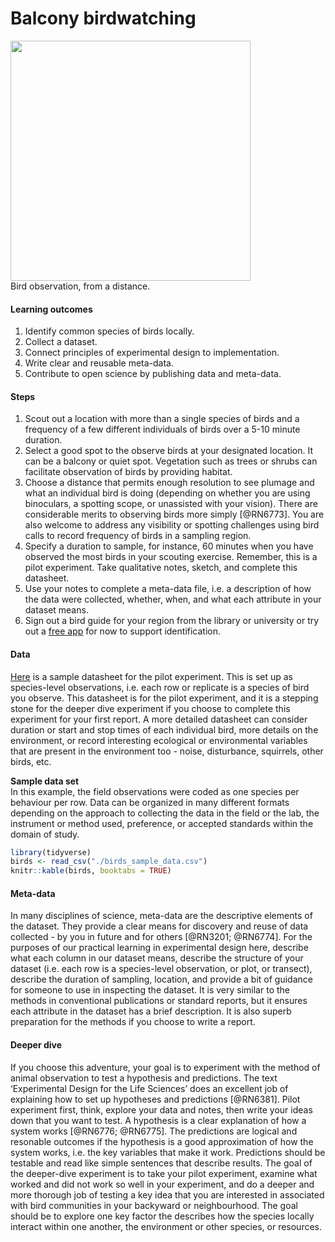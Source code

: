 # Balcony birdwatching {#birds}  
![](./owl.png){width=4in}  
Bird observation, from a distance. 

#### Learning outcomes {-}  
1. Identify common species of birds locally.  
2. Collect a dataset.  
3. Connect principles of experimental design to implementation.  
4. Write clear and reusable meta-data.  
5. Contribute to open science by publishing data and meta-data.  

#### Steps {-}  
1. Scout out a location with more than a single species of birds and a frequency of a few different individuals of birds over a 5-10 minute duration.  
2. Select a good spot to the observe birds at your designated location. It can be a balcony or quiet spot. Vegetation such as trees or shrubs can facilitate observation of birds by providing habitat.  
3. Choose a distance that permits enough resolution to see plumage and what an individual bird is doing (depending on whether you are using binoculars, a spotting scope, or unassisted with your vision). There are considerable merits to observing birds more simply [@RN6773]. You are also welcome to address any visibility or spotting challenges using bird calls to record frequency of birds in a sampling region.  
4. Specify a duration to sample, for instance, 60 minutes when you have observed the most birds in your scouting exercise. Remember, this is a pilot experiment. Take qualitative notes, sketch, and complete this datasheet.  
5. Use your notes to complete a meta-data file, i.e. a description of how the data were collected, whether, when, and what each attribute in your dataset means.  
6. Sign out a bird guide for your region from the library or university or try out a [free app](https://www.birds.cornell.edu/k12/best-apps-for-birding-with-kids/) for now to support identification.

#### Data {-}  
[Here](https://figshare.com/articles/dataset/BIOL3250_birds_datasheet/12756101) is a sample datasheet for the pilot experiment. This is set up as species-level observations, i.e. each row or replicate is a species of bird you observe. This datasheet is for the pilot experiment, and it is a stepping stone for the deeper dive experiment if you choose to complete this experiment for your first report. A more detailed datasheet can consider duration or start and stop times of each individual bird, more details on the environment, or record interesting ecological or environmental variables that are present in the environment too - noise, disturbance, squirrels, other birds, etc.

**Sample data set**  
In this example, the field observations were coded as one species per behaviour per row. Data can be organized in many different formats depending on the approach to collecting the data in the field or the lab, the instrument or method used, preference, or accepted standards within the domain of study.  


```r
library(tidyverse)
birds <- read_csv("./birds_sample_data.csv")
knitr::kable(birds, booktabs = TRUE)

```


#### Meta-data {-}  
In many disciplines of science, meta-data are the descriptive elements of the dataset. They provide a clear means for discovery and reuse of data collected - by you in future and for others [@RN3201; @RN6774]. For the purposes of our practical learning in experimental design here, describe what each column in our dataset means, describe the structure of your dataset (i.e. each row is a species-level observation, or plot, or transect), describe the duration of sampling, location, and provide a bit of guidance for someone to use in inspecting the dataset. It is very similar to the methods in conventional publications or standard reports, but it ensures each attribute in the dataset has a brief description. It is also superb preparation for the methods if you choose to write a report.     

#### Deeper dive {-}
If you choose this adventure, your goal is to experiment with the method of animal observation to test a hypothesis and predictions. The text 'Experimental Design for the Life Sciences' does an excellent job of explaining how to set up hypotheses and predictions [@RN6381]. Pilot experiment first, think, explore your data and notes, then write your ideas down that you want to test. A hypothesis is a clear explanation of how a system works [@RN6776; @RN6775]. The predictions are logical and resonable outcomes if the hypothesis is a good approximation of how the system works, i.e. the key variables that make it work. Predictions should be testable and read like simple sentences that describe results.  The goal of the deeper-dive experiment is to take your pilot experiment, examine what worked and did not work so well in your experiment, and do a deeper and more thorough job of testing a key idea that you are interested in associated with bird communities in your backyward or neighbourhood. The goal should be to explore one key factor the describes how the species locally interact within one another, the environment or other species, or resources.   
